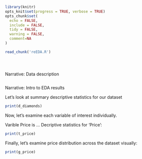 ```r
library(knitr)
opts_knit$set(progress = TRUE, verbose = TRUE)
opts_chunk$set(
  echo = FALSE,
  include = FALSE,
  tidy = FALSE,
  warning = FALSE,
  comment=NA
)
```

```r
read_chunk('reEDA.R')
```

```r
```

```r
```

```r
```

Narrative: Data description

```r
```

Narrative: Intro to EDA results

Let's look at summary descriptive statistics for our dataset

```r
print(d_diamonds)
```

Now, let's examine each variable of interest individually.

Varible Price is ... Decriptive statistics for 'Price':

```r
print(t_price)
```

Finally, let's examine price distribution across the dataset visually:

```r
print(g_price)
```
